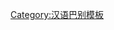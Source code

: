 {{User language-3|zh-lei|该用户能以'''[[:Category:Zh-lei-3 使用者|熟练]]'''的'''[[:Category:Zh-lei 使用者|雷话]]'''进行交流。|雷话|13|9}}<noinclude>[[Category:汉语巴别模板]]</noinclude>